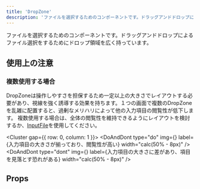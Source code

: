 ```yaml
---
title: 'DropZone'
description: 'ファイルを選択するためのコンポーネントです。ドラッグアンドドロップによるファイル選択をするためにドロップ領域を広く持っています。'
---
```


ファイルを選択するためのコンポーネントです。ドラッグアンドドロップによるファイル選択をするためにドロップ領域を広く持っています。

<ComponentStory name="DropZone" />

## 使用上の注意
### 複数使用する場合
DropZoneは操作しやすさを担保するため一定以上の大きさでレイアウトする必要があり、視線を強く誘導する効果を持ちます。１つの画面で複数のDropZoneを乱雑に配置すると、過剰なメリハリによって他の入力項目の閲覧性が低下します。
複数使用する場合は、全体の閲覧性を維持できるようにレイアウトを検討するか、[InputFile](/products/components/input-file/)を使用してください。


<Cluster gap={{ row: 0, column: 1 }}>
  <DoAndDont
    type="do"
    img={<StaticImage src={InputFileDo} alt="Do" />}
    label={<Text>入力項目の大きさが揃っており、閲覧性が高い</Text>}
    width="calc(50% - 8px)"
  />
  <DoAndDont
    type="dont"
    img={<StaticImage src={InputFileDont} alt="Dont" />}
    label={<Text>入力項目の大きさに差があり、項目を見落とす恐れがある</Text>}
    width="calc(50% - 8px)"
  />
</Cluster>



## Props

<ComponentPropsTable name="DropZone" />


